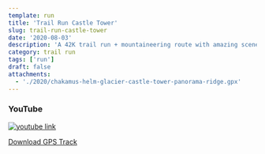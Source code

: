 ```yaml
---
template: run
title: 'Trail Run Castle Tower'
slug: trail-run-castle-tower
date: '2020-08-03'
description: 'A 42K trail run + mountaineering route with amazing scenery'
category: trail run
tags: ['run']
draft: false
attachments:
  - './2020/chakamus-helm-glacier-castle-tower-panorama-ridge.gpx'
---
```


### YouTube

[![youtube link](http://img.youtube.com/vi/ORKXWp1z1lE/0.jpg)](http://www.youtube.com/watch?v=ORKXWp1z1lE 'trail-run-castle-tower')

[Download GPS Track](/static/files/chakamus-helm-glacier-castle-tower-panorama-ridge.gpx)
